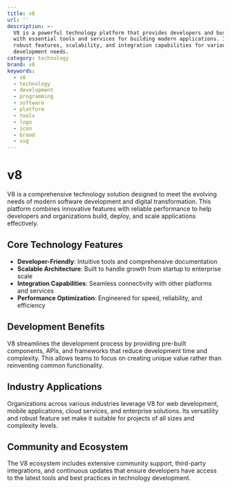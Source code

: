 ```yaml
---
title: v8
url: ''
description: >-
  V8 is a powerful technology platform that provides developers and businesses
  with essential tools and services for building modern applications. It offers
  robust features, scalability, and integration capabilities for various
  development needs.
category: technology
brand: v8
keywords:
  - v8
  - technology
  - development
  - programming
  - software
  - platform
  - tools
  - logo
  - icon
  - brand
  - svg
---
```


# v8

V8 is a comprehensive technology solution designed to meet the evolving needs of modern software development and digital transformation. This platform combines innovative features with reliable performance to help developers and organizations build, deploy, and scale applications effectively.

## Core Technology Features

- **Developer-Friendly**: Intuitive tools and comprehensive documentation
- **Scalable Architecture**: Built to handle growth from startup to enterprise scale
- **Integration Capabilities**: Seamless connectivity with other platforms and services
- **Performance Optimization**: Engineered for speed, reliability, and efficiency

## Development Benefits

V8 streamlines the development process by providing pre-built components, APIs, and frameworks that reduce development time and complexity. This allows teams to focus on creating unique value rather than reinventing common functionality.

## Industry Applications

Organizations across various industries leverage V8 for web development, mobile applications, cloud services, and enterprise solutions. Its versatility and robust feature set make it suitable for projects of all sizes and complexity levels.

## Community and Ecosystem

The V8 ecosystem includes extensive community support, third-party integrations, and continuous updates that ensure developers have access to the latest tools and best practices in technology development.
